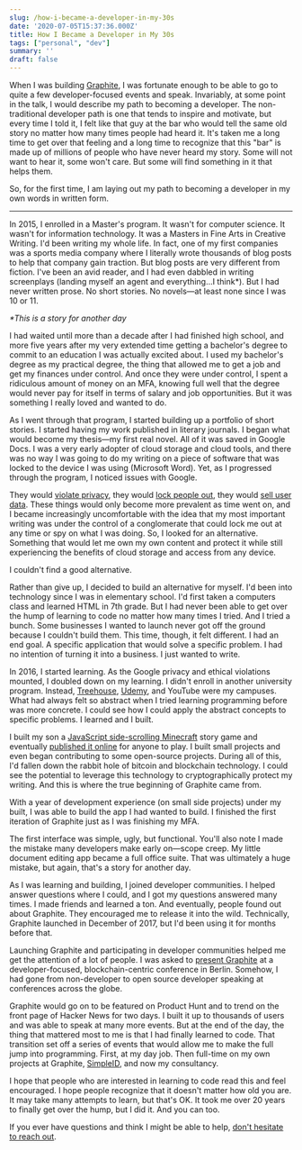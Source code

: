 ```yaml
---
slug: /how-i-became-a-developer-in-my-30s
date: '2020-07-05T15:37:36.000Z'
title: How I Became a Developer in My 30s
tags: ["personal", "dev"]
summary: ''
draft: false
---
```

When I was building [Graphite](<https://graphitedocs.com>), I was fortunate enough to be able to go to quite a few developer-focused events and speak. Invariably, at some point in the talk, I would describe my path to becoming a developer. The non-traditional developer path is one that tends to inspire and motivate, but every time I told it, I felt like that guy at the bar who would tell the same old story no matter how many times people had heard it. It's taken me a long time to get over that feeling and a long time to recognize that this "bar" is made up of millions of people who have never heard my story. Some will not want to hear it, some won't care. But some will find something in it that helps them.

So, for the first time, I am laying out my path to becoming a developer in my own words in written form.

---

In 2015, I enrolled in a Master's program. It wasn't for computer science. It wasn't for information technology. It was a Masters in Fine Arts in Creative Writing. I'd been writing my whole life. In fact, one of my first companies was a sports media company where I literally wrote thousands of blog posts to help that company gain traction. But blog posts are very different from fiction. I've been an avid reader, and I had even dabbled in writing screenplays (landing myself an agent and everything...I think\*). But I had never written prose. No short stories. No novels—at least none since I was 10 or 11.

*\*This is a story for another day*

I had waited until more than a decade after I had finished high school, and more five years after my very extended time getting a bachelor's degree to commit to an education I was actually excited about. I used my bachelor's degree as my practical degree, the thing that allowed me to get a job and get my finances under control. And once they were under control, I spent a ridiculous amount of money on an MFA, knowing full well that the degree would never pay for itself in terms of salary and job opportunities. But it was something I really loved and wanted to do.

As I went through that program, I started building up a portfolio of short stories. I started having my work published in literary journals. I began what would become my thesis—my first real novel. All of it was saved in Google Docs. I was a very early adopter of cloud storage and cloud tools, and there was no way I was going to do my writing on a piece of software that was locked to the device I was using (Microsoft Word). Yet, as I progressed through the program, I noticed issues with Google.

They would [violate privacy](<https://www.ftc.gov/news-events/press-releases/2019/09/google-youtube-will-pay-record-170-million-alleged-violations>), they would [lock people out](<https://www.engadget.com/2017-10-31-google-docs-users-locked-out.html>), they would [sell user data](<https://www.businessinsider.com/facebook-google-information-nsa-iphone-android-data-personal-2016-2>). These things would only become more prevalent as time went on, and I became increasingly uncomfortable with the idea that my most important writing was under the control of a conglomerate that could lock me out at any time or spy on what I was doing. So, I looked for an alternative. Something that would let me own my own content and protect it while still experiencing the benefits of cloud storage and access from any device.

I couldn't find a good alternative.

Rather than give up, I decided to build an alternative for myself. I'd been into technology since I was in elementary school. I'd first taken a computers class and learned HTML in 7th grade. But I had never been able to get over the hump of learning to code no matter how many times I tried. And I tried a bunch. Some businesses I wanted to launch never got off the ground because I couldn't build them. This time, though, it felt different. I had an end goal. A specific application that would solve a specific problem. I had no intention of turning it into a business. I just wanted to write.

In 2016, I started learning. As the Google privacy and ethical violations mounted, I doubled down on my learning. I didn't enroll in another university program. Instead, [Treehouse](<https://teamtreehouse.com/>), [Udemy](<https://udemy.com>), and YouTube were my campuses. What had always felt so abstract when I tried learning programming before was more concrete. I could see how I could apply the abstract concepts to specific problems. I learned and I built.

I built my son a [JavaScript side-scrolling Minecraft](<https://github.com/jehunter5811/jehunter5811.github.io>) story game and eventually [published it online](<https://jehunter5811.github.io/>) for anyone to play. I built small projects and even began contributing to some open-source projects. During all of this, I'd fallen down the rabbit hole of bitcoin and blockchain technology. I could see the potential to leverage this technology to cryptographically protect my writing. And this is where the true beginning of Graphite came from.

With a year of development experience (on small side projects) under my built, I was able to build the app I had wanted to build. I finished the first iteration of Graphite just as I was finishing my MFA.

The first interface was simple, ugly, but functional. You'll also note I made the mistake many developers make early on—scope creep. My little document editing app became a full office suite. That was ultimately a huge mistake, but again, that's a story for another day.

As I was learning and building, I joined developer communities. I helped answer questions where I could, and I got my questions answered many times. I made friends and learned a ton. And eventually, people found out about Graphite. They encouraged me to release it into the wild. Technically, Graphite launched in December of 2017, but I'd been using it for months before that.

Launching Graphite and participating in developer communities helped me get the attention of a lot of people. I was asked to [present Graphite](<https://www.youtube.com/watch?v=71jvS8g1YWA>) at a developer-focused, blockchain-centric conference in Berlin. Somehow, I had gone from non-developer to open source developer speaking at conferences across the globe.

Graphite would go on to be featured on Product Hunt and to trend on the front page of Hacker News for two days. I built it up to thousands of users and was able to speak at many more events. But at the end of the day, the thing that mattered most to me is that I had finally learned to code. That transition set off a series of events that would allow me to make the full jump into programming. First, at my day job. Then full-time on my own projects at Graphite, [SimpleID](<https://simpleid.xyz>), and now my consultancy.

I hope that people who are interested in learning to code read this and feel encouraged. I hope people recognize that it doesn't matter how old you are. It may take many attempts to learn, but that's OK. It took me over 20 years to finally get over the hump, but I did it. And you can too.

If you ever have questions and think I might be able to help, [don't hesitate to reach out](<mailto:justin.edward.hunter@protonmail.com>).


  
